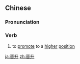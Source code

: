{{also|晋升}}
==Chinese==
{{zh-forms|s=晋升}}

===Pronunciation===
{{zh-pron
|m=jìnshēng
|c=zeon3 sing1
|mn=chìn-seng
|cat=v
}}

===Verb===
{{zh-verb}}

# to [[promote]] to a [[higher]] [[position]]

{{zh-cat|Advanced}}

[[ja:晉升]]
[[zh:晉升]]